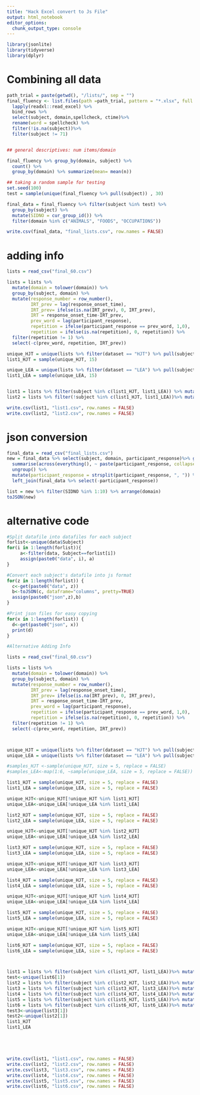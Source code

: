 ```yaml
---
title: "Hack Excel convert to Js File"
output: html_notebook
editor_options: 
  chunk_output_type: console
---
```


```r
library(jsonlite)
library(tidyverse)
library(dplyr)
```

# Combining all data

```r
path_trial = paste(getwd(), "/lists/", sep = "")
final_fluency <- list.files(path =path_trial, pattern = "*.xlsx", full.names = TRUE) %>% 
  lapply(readxl::read_excel) %>% 
  bind_rows %>%
  select(subject, domain,spellcheck, ctime)%>%
  rename(word = spellcheck) %>%
  filter(!is.na(subject))%>%
  filter(subject != 71)


## general descriptives: num items/domain

final_fluency %>% group_by(domain, subject) %>%
  count() %>%
  group_by(domain) %>% summarize(mean= mean(n))

## taking a random sample for testing
set.seed(100)
test = sample(unique(final_fluency %>% pull(subject)) , 30)

final_data = final_fluency %>% filter(subject %in% test) %>%
  group_by(subject) %>%
  mutate(SIDNO = cur_group_id()) %>%
  filter(domain %in% c("ANIMALS", "FOODS", "OCCUPATIONS"))

write.csv(final_data, "final_lists.csv", row.names = FALSE)
```

# adding info

```r
lists = read_csv("final_60.csv")

lists = lists %>%
  mutate(domain = tolower(domain)) %>%
  group_by(subject, domain) %>%
  mutate(response_number = row_number(),
         IRT_prev = lag(response_onset_time),
         IRT_prev= ifelse(is.na(IRT_prev), 0, IRT_prev),
         IRT = response_onset_time-IRT_prev,
         prev_word = lag(participant_response),
         repetition = ifelse(participant_response == prev_word, 1,0),
         repetition = ifelse(is.na(repetition), 0, repetition)) %>%
  filter(repetition != 1) %>%
  select(-c(prev_word, repetition, IRT_prev))

unique_HJT = unique(lists %>% filter(dataset == "HJT") %>% pull(subject))
list1_HJT = sample(unique_HJT, 15)

unique_LEA = unique(lists %>% filter(dataset == "LEA") %>% pull(subject))
list1_LEA = sample(unique_LEA, 15)


list1 = lists %>% filter(subject %in% c(list1_HJT, list1_LEA)) %>% mutate(list_number = 1)
list2 = lists %>% filter(!subject %in% c(list1_HJT, list1_LEA))%>% mutate(list_number = 2)

write.csv(list1, "list1.csv", row.names = FALSE)
write.csv(list2, "list2.csv", row.names = FALSE)
```

# json conversion
```r
final_data = read_csv("final_lists.csv")
new = final_data %>% select(subject, domain, participant_response)%>% group_by(subject,domain) %>%
  summarise(across(everything(), ~ paste(participant_response, collapse = ", "))) %>% 
  ungroup() %>%
  mutate(participant_response = strsplit(participant_response, ", ")) %>% 
  left_join(final_data %>% select(-participant_response))

list = new %>% filter(SIDNO %in% 1:10) %>% arrange(domain)
toJSON(new)
```

# alternative code

```r
#Split datafile into datafiles for each subject
forlist<-unique(data$Subject)
for(i in 1:length(forlist)){
     a<-filter(data, Subject==forlist[i])
     assign(paste0("data", i), a)
}

#Convert each subject's datafile into js format
for(z in 1:length(forlist)) {
  c<-get(paste0("data", z))
  b<-toJSON(c, dataframe="columns", pretty=TRUE)
  assign(paste0("json",z),b)
}

#Print json files for easy copying
for(x in 1:length(forlist)) {
  d<-get(paste0("json", x))
  print(d)
}
```
```r
#Alternative Adding Info

lists = read_csv("final_60.csv")

lists = lists %>%
  mutate(domain = tolower(domain)) %>%
  group_by(subject, domain) %>%
  mutate(response_number = row_number(),
         IRT_prev = lag(response_onset_time),
         IRT_prev= ifelse(is.na(IRT_prev), 0, IRT_prev),
         IRT = response_onset_time-IRT_prev,
         prev_word = lag(participant_response),
         repetition = ifelse(participant_response == prev_word, 1,0),
         repetition = ifelse(is.na(repetition), 0, repetition)) %>%
  filter(repetition != 1) %>%
  select(-c(prev_word, repetition, IRT_prev))



unique_HJT = unique(lists %>% filter(dataset == "HJT") %>% pull(subject))
unique_LEA = unique(lists %>% filter(dataset == "LEA") %>% pull(subject))

#samples_HJT <-sample(unique_HJT, size = 5, replace = FALSE)
#samples_LEA<-map(1:6, ~sample(unique_LEA, size = 5, replace = FALSE))

list1_HJT = sample(unique_HJT, size = 5, replace = FALSE)
list1_LEA = sample(unique_LEA, size = 5, replace = FALSE)

unique_HJT<-unique_HJT[!unique_HJT %in% list1_HJT]
unique_LEA<-unique_LEA[!unique_LEA %in% list1_LEA]

list2_HJT = sample(unique_HJT, size = 5, replace = FALSE)
list2_LEA = sample(unique_LEA, size = 5, replace = FALSE)

unique_HJT<-unique_HJT[!unique_HJT %in% list2_HJT]
unique_LEA<-unique_LEA[!unique_LEA %in% list2_LEA]

list3_HJT = sample(unique_HJT, size = 5, replace = FALSE)
list3_LEA = sample(unique_LEA, size = 5, replace = FALSE)

unique_HJT<-unique_HJT[!unique_HJT %in% list3_HJT]
unique_LEA<-unique_LEA[!unique_LEA %in% list3_LEA]

list4_HJT = sample(unique_HJT, size = 5, replace = FALSE)
list4_LEA = sample(unique_LEA, size = 5, replace = FALSE)

unique_HJT<-unique_HJT[!unique_HJT %in% list4_HJT]
unique_LEA<-unique_LEA[!unique_LEA %in% list4_LEA]

list5_HJT = sample(unique_HJT, size = 5, replace = FALSE)
list5_LEA = sample(unique_LEA, size = 5, replace = FALSE)

unique_HJT<-unique_HJT[!unique_HJT %in% list5_HJT]
unique_LEA<-unique_LEA[!unique_LEA %in% list5_LEA]

list6_HJT = sample(unique_HJT, size = 5, replace = FALSE)
list6_LEA = sample(unique_LEA, size = 5, replace = FALSE)



list1 = lists %>% filter(subject %in% c(list1_HJT, list1_LEA))%>% mutate(list_number = 1)
test<-unique(list6[1])
list2 = lists %>% filter(subject %in% c(list2_HJT, list2_LEA))%>% mutate(list_number = 2)
list3 = lists %>% filter(subject %in% c(list3_HJT, list3_LEA))%>% mutate(list_number = 3)
list4 = lists %>% filter(subject %in% c(list4_HJT, list4_LEA))%>% mutate(list_number = 4)
list5 = lists %>% filter(subject %in% c(list5_HJT, list5_LEA))%>% mutate(list_number = 5)
list6 = lists %>% filter(subject %in% c(list6_HJT, list6_LEA))%>% mutate(list_number = 6)
test3<-unique(list3[1])
test2<-unique(list2[1])
list1_HJT
list1_LEA





write.csv(list1, "list1.csv", row.names = FALSE)
write.csv(list2, "list2.csv", row.names = FALSE)
write.csv(list3, "list3.csv", row.names = FALSE)
write.csv(list4, "list4.csv", row.names = FALSE)
write.csv(list5, "list5.csv", row.names = FALSE)
write.csv(list6, "list6.csv", row.names = FALSE)
```
